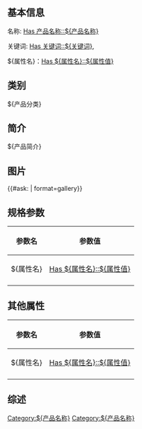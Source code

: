 ==基本信息==
名称:
[[Has 产品名称::${产品名称}]]

关键词:
<!-- $BeginBlock 关键词 -->[[Has 关键词::${关键词}]], <!-- $EndBlock 关键词 -->

<!-- $BeginBlock 基本信息 -->
${属性名}：[[Has ${属性名}::${属性值}]]
<!-- $EndBlock 基本信息 -->

==类别==
${产品分类}

==简介==
${产品简介}

==图片==
{{#ask: [[Category:${产品名称}]] | format=gallery}}

==规格参数==
{| class="wikitable"
|-
! 参数名 !! 参数值
<!-- $BeginBlock 规格参数 -->
|-
| ${属性名} || [[Has ${属性名}::${属性值}]]<!-- $EndBlock 规格参数 -->
|-
|}

==其他属性==
{| class="wikitable"
|-
! 参数名 !! 参数值
<!-- $BeginBlock 其他属性 -->
|-
| ${属性名} || [[Has ${属性名}::${属性值}]]<!-- $EndBlock 其他属性 -->
|-
|}

{{商品相关资源}}

==综述==
<references />

[[Category:${产品名称}]]
